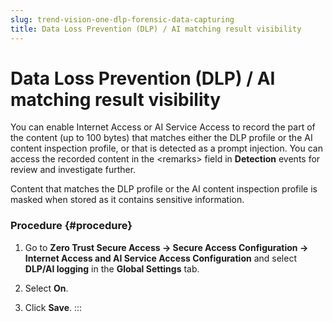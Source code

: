 ```yaml
---
slug: trend-vision-one-dlp-forensic-data-capturing
title: Data Loss Prevention (DLP) / AI matching result visibility
---
```

# Data Loss Prevention (DLP) / AI matching result visibility

You can enable Internet Access or AI Service Access to record the part of the content (up to 100 bytes) that matches either the DLP profile or the AI content inspection profile, or that is detected as a prompt injection. You can access the recorded content in the \<remarks\> field in **Detection** events for review and investigate further.

Content that matches the DLP profile or the AI content inspection profile is masked when stored as it contains sensitive information.

### Procedure {#procedure}

1.  Go to **Zero Trust Secure Access → Secure Access Configuration → Internet Access and AI Service Access Configuration** and select **DLP/AI logging** in the **Global Settings** tab.

2.  Select **On**.

3.  Click **Save**.
:::
